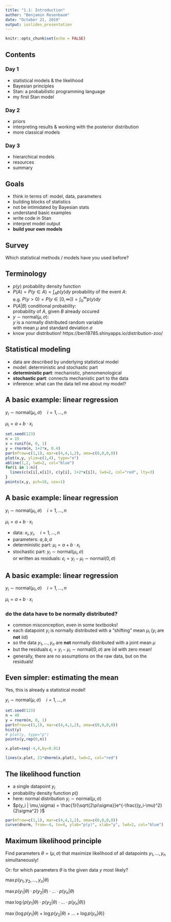 ```yaml
---
title: "1.1: Introduction"
author: "Benjamin Rosenbaum"
date: "October 21, 2019"
output: ioslides_presentation
---
```



```r
knitr::opts_chunk$set(echo = FALSE)
```


## Contents {.smaller}

### **Day 1**
- statistical models & the likelihood
- Bayesian principles
- Stan: a probabilistic programming language
- my first Stan model

### **Day 2**
- priors 
- interpreting results & working with the posterior distribution
- more classical models

### **Day 3**
- hierarchical models
- resources
- summary 

## Goals

- think in terms of: model, data, parameters
- building blocks of statistics 
- not be intimidated by Bayesian stats
- understand basic examples
- write code in Stan
- interpret model output
- **build your own models**

## Survey

Which statistical methods / models have you used before?

## Terminology

- $p(y)$ probability density function
- $P(A)=P(y\in A)=\int_A p(y)dy$ probability of the event $A$:   
    e.g. $P(y>0)=P(y\in[0,\infty])=\int_0^\infty p(y)dy$ 
- $P(A|B)$ conditional probability:  
    probability of $A$, given $B$ already occured
- $y\sim\text{normal}(\mu,\sigma)$:   
    $y$ is a normally distributed random variable   
    with mean $\mu$ and standard deviation $\sigma$
- know your distribution!
    https://ben18785.shinyapps.io/distribution-zoo/




## Statistical modeling

- data are described by underlying statistical model
- model: deterministic and stochastic part
- **deterministic part**: mechanistic, phenomenological
- **stochastic part**: connects mechanistic part to the data
- inference: what can the data tell me about my model? 




## A basic example: linear regression

$y_i \sim \text{normal}(\mu_i,\sigma)\quad i=1,...,n$

$\mu_i = a+b\cdot x_i$


```r
set.seed(123)
n = 15
x = runif(n, 0, 1)
y = rnorm(n, 1+2*x, 0.4)
par(mfrow=c(1,1), mar=c(4,4,1,2), oma=c(0,0,0,0))
plot(x,y, ylim=c(1,4), type="n")
abline(1,2, lwd=2, col="blue")
for(i in 1:n){
  lines(c(x[i],x[i]), c(y[i], 1+2*x[i]), lwd=2, col="red", lty=3)
}
points(x,y, pch=16, cex=1)
```

## A basic example: linear regression

$y_i \sim \text{normal}(\mu_i,\sigma)\quad i=1,...,n$

$\mu_i = a+b\cdot x_i$

- data: $x_i, y_i,\quad i=1,...,n$
- parameters: $a,b,\sigma$
- deterministic part: $\mu_i = a+b\cdot x_i$
- stochastic part: $y_i \sim \text{normal}(\mu_i,\sigma)$  
      or written as residuals: $\epsilon_i =  y_i -\mu_i \sim \text{normal}(0,\sigma)$


## A basic example: linear regression

$y_i \sim \text{normal}(\mu_i,\sigma)\quad i=1,...,n$

$\mu_i = a+b\cdot x_i$

### do the data have to be normally distributed?

- common misconception, even in some textbooks!
- each datapoint $y_i$ is normally distributed with a "shifting" mean $\mu_i$ ($y_i$ are **not** iid)
- so the data $y_1,\dots,y_n$ are **not** normally distributed with a joint mean $\mu$ 
- but the residuals $\epsilon_i = y_i-\mu_i\sim \text{normal}(0,\sigma)$ are iid with zero mean!  
- generally, there are no assumptions on the raw data, but on the residuals!



## Even simpler: estimating the mean

Yes, this is already a statistical model!

$y_i \sim \text{normal}(\mu,\sigma)\quad i=1,...,n$

```r
set.seed(123)
n = 40
y = rnorm(n, 0, 1)
par(mfrow=c(1,1), mar=c(4,4,1,2), oma=c(0,0,0,0))
hist(y)
# plot(y, type="p")
points(y,rep(0,n))

x.plot=seq(-4,4,by=0.01)

lines(x.plot, 21*dnorm(x.plot), lwd=2, col="red")

```


## The likelihood function


- a single datapoint $y_i$
- probability density function $p()$
- here: normal distribution $y_i\sim \text{normal}(\mu,\sigma)$
- $p(y_i | \mu,\sigma) = \frac{1}{\sqrt{2\pi\sigma}}e^{-\frac{(y_i-\mu)^2}{2\sigma^2}  }$ 

```r
par(mfrow=c(1,1), mar=c(4,4,1,2), oma=c(0,0,0,0))
curve(dnorm, from=-4, to=4, ylab="p(y)", xlab="y", lwd=2, col="blue")
```


## Maximum likelihood principle 

Find parameters $\theta=(\mu,\sigma)$ that maximize likelihood of all datapoints $y_1,...,y_n$ simultaneously!

Or: for which parameters $\theta$ is the given data $y$ most likely?

$\max p(y_1,y_2,...,y_n|\theta)$

$\max p(y_1|\theta)\cdot p(y_2|\theta) \cdot ... \cdot p(y_n|\theta)$

$\max \log\{p(y_1|\theta)\cdot p(y_2|\theta) \cdot ... \cdot p(y_n|\theta)\}$

$\max \{ \log p(y_1|\theta) + \log p(y_2|\theta) + ... + \log p(y_n|\theta)\}$


